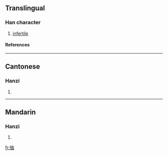 ==Translingual==

===Han character===
{{Han char|rn=78|rad=歹|as=06|sn=10|four=|canj=一弓竹月廿 (MNHBT)}}

# [[infertile]]


====References====
{{Han ref|kx=0580.120|dkj=16438|dj=0972.240|hdz=21386.020|uh=6B88|ud=27528|bh=D1FC|bd=53756}}

----
==Cantonese==
===Hanzi===
{{yue-hanzi|jyut=|y=gwik1}}
# {{defn|Cantonese}}

----
==Mandarin==
===Hanzi===
{{cmn-hanzi|pin=[[xù]] (xu4)|wg=hsü<sup>4</sup>}}
# {{defn|Mandarin}}
[[fr:殈]]